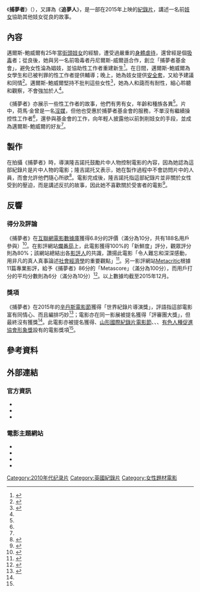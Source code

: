 {{電影資訊框
| 片名     = 《捕夢者》
| 電影原名 = ''Dreamcatcher''
| 圖像     = 捕夢者2015.jpg
| 圖像說明 = 《捕夢者》電影海報
| 導演     = {{link-en|金·隆吉诺托|Kim Longinotto}}
| 監製     = {{link-en|泰迪·萊費爾|Teddy Leifer}}<br />莉薩·史蒂文斯
| 製片     = 丹·科根<br />杰拉林·德雷富斯<br />里賈納·斯庫利<br />威爾弗雷德·斯皮爾斯<br />約翰·斯塔克
| 編劇     = 莉薩·史蒂文斯
| 剪輯     = 奧利弗·赫德爾斯頓
| 產地     = {{flag|UK}}
| 語言     = [[英語|英語]]
| 上映日期 = {{flag|USA}}：2015年1月25日（首映）
| 官方網站 = http://www.dreamcatcherfilm.com/
}}
《'''捕夢者'''》（{{lang-en|''Dreamcatcher''}}），又譯為《'''追夢人'''》，是一部在2015年上映的[[紀錄片|紀錄片]]，講述一名前[[妓女|妓女]]協助其他妓女從良的故事。

== 內容 ==
邁爾斯-鮑威爾有25年當[[街頭妓女|街頭妓女]]的經驗，遭受過嚴重的[[身體虐待|身體虐待]]，還曾經是個[[吸毒|吸毒]]者；從良後，她與另一名前吸毒者丹尼爾斯-威爾遜合作，創立「捕夢者基金會」，避免女性淪為娼妓，並協助性工作者重建新生<ref name=variety>{{cite web|author1=Guy Lodge |title=Film Review: 'Dreamcatcher' |url=http://variety.com/2015/film/festivals/film-review-dreamcatcher-1201415197/ |website=Variety |accessdate=2015-12-21 |archiveurl=https://archive.is/20151221095902/http://variety.com/2015/film/festivals/film-review-dreamcatcher-1201415197/ |archivedate=2015-12-21 |deadurl=no |date=2015-01-27 }}</ref>。在日間，邁爾斯-鮑威爾為女學生和已被判罪的性工作者提供輔導；晚上，她為妓女提供[[安全套|安全套]]，又給予建議和同情<ref name=telegraph>{{cite web|author1=Mike McCahill |title=Dreamcatcher: 'stirring' |url=http://www.telegraph.co.uk/film/dreamcatcher/review/ |website=The Telegraph |accessdate=2015-12-21 |archiveurl=https://archive.is/20151221103330/http://www.telegraph.co.uk/film/dreamcatcher/review/ |archivedate=2015-12-21 |deadurl=no |date=2015-03-05 }}</ref>。邁爾斯-鮑威爾堅持不批判這些女性<ref name=hollywood>{{cite web|author1=Leslie Felperin |title='Dreamcatcher': Sundance Review |url=http://www.hollywoodreporter.com/review/dreamcatcher-sundance-review-766665 |website=Hollywood Reporter |accessdate=2015-12-21 |archiveurl=https://archive.is/20151221110031/http://www.hollywoodreporter.com/review/dreamcatcher-sundance-review-766665 |archivedate=2015-12-21 |deadurl=no |date=2015-01-24 }}</ref>，她為人和藹而有耐性，細心聆聽和觀察，不會強加於人<ref name=telegraph/>。

《捕夢者》亦展示一些性工作者的故事，他們有男有女，年齡和種族各異<ref name=variety/>。片中，荷馬·金曾是一名[[淫媒|淫媒]]，但他也受惠於捕夢者基金會的服務，不單沒有繼續操控性工作者<ref name=variety/>，還參與基金會的工作，向年輕人披露他以前剝削妓女的手段，並成為邁爾斯-鮑威爾的好友<ref name=hollywood/>。

== 製作 ==
在拍攝《捕夢者》時，導演隆吉諾托鼓勵片中人物控制電影的內容，因為她認為這部紀錄片是片中人物的電影；隆吉諾托又表示，她在製作過程中不會訪問片中的人員，而會允許他們隨心所欲<ref>{{cite web|author1=CAROL NAHRA |title=Sundance 2015 Selection 'Dreamcatcher' Empowers Girls and Women in Gritty Chicago |url=http://www.documentary.org/magazine/sundance-2015-selection-dreamcatcher-empowers-girls-and-women-gritty-chicago |website=International Documentary Association |accessdate=2015-12-21 |archiveurl=https://archive.is/20150524071740/http://www.documentary.org/magazine/sundance-2015-selection-dreamcatcher-empowers-girls-and-women-gritty-chicago |archivedate=2015-05-24 |deadurl=no |date=2014-12-05 }}</ref>。電影完成後，隆吉諾托指這部紀錄片並非關於女性受到的壓迫，而是講述反抗的故事，因此她不喜歡關於受害者的電影<ref>{{cite web|title=KIM LONGINOTTO’S FILM “DREAMCATCHER” (2015) |url=http://www.thevoiceofawoman.com/film-2/kim-longinottos-dreamcatcher-2015/ |website=THE VOICE OF A WOMAN |accessdate=2015-12-21 |archiveurl=https://archive.is/20151221151744/http://www.thevoiceofawoman.com/film-2/kim-longinottos-dreamcatcher-2015/ |archivedate=2015-12-21 |deadurl=no |date=2015-02-04 }}</ref>。

== 反響 ==
=== 得分及評論 ===
《捕夢者》在[[互聯網電影數據庫|互聯網電影數據庫]]獲得6.8分的評價（滿分為10分，共有188名用戶參與）<ref name=IMDb>{{IMDb title|3215846|捕夢者}}</ref>。在影評網站[[爛番茄|爛番茄]]上，此電影獲得100%的「新鮮度」評分，觀眾評分則為80%；該網站總結出各[[影評人|影評人]]的共識，讚揚此電影「令人難忘和深深感動，用非凡的真人真事論述[[社會經濟學|社會經濟學]]的重要觀點」<ref>{{Rotten Tomatoes|dreamcatcher_2015|title=捕夢者}}</ref>。另一影評網站[[Metacritic|Metacritic]]根據11篇專業影評，給予《捕夢者》86分的「Metascore」（滿分為100分），而用戶打分的平均分數則為6分（滿分為10分）<ref>{{Metacritic film|dreamcatcher-2015|title=捕夢者}}</ref>。以上數據均截至2015年12月。

=== 獎項 ===
《捕夢者》在2015年的[[辛丹斯電影節|辛丹斯電影節]]獲得「世界紀錄片導演獎」，評語指這部電影富有同情心、而且編排巧妙<ref>{{cite web|author1=Annika |title=Dreamcatcher - Heartwarming story of Brenda's relentless work against prostitution |url=https://onmogul.com/articles/dreamcatcher-heartwarming-story-of-brenda-s-relentless-work-against-prostitution |website=MOGUL |accessdate=2015-12-21 |archiveurl=https://archive.is/20151221172422/https://onmogul.com/articles/dreamcatcher-heartwarming-story-of-brenda-s-relentless-work-against-prostitution |archivedate=2015-12-21 |deadurl=no }}</ref>；電影亦在同一影展被提名獲得「評審團大獎」，但最終沒有獲獎<ref name=IMDb/>。此電影亦被提名獲得{{link-en|克利夫蘭國際電影節|Cleveland International Film Festival}}、[[山形國際紀錄片電影節|山形國際紀錄片電影節]]、{{link-en|耶路撒冷電影節|Jerusalem Film Festival}}、{{link-en|慕尼黑國際電影節|Filmfest München}}、[[有色人種促進協會形象獎|有色人種促進協會形象獎]]設有的電影獎項<ref name=IMDb/>。

== 參考資料 ==
{{reflist|2}}

== 外部連結 ==
=== 官方資訊 ===
* {{Official website|http://www.dreamcatcherfilm.com/}}
* {{Facebook|dreamcatcherdoc|《捕夢者》}}
* {{Twitter|dreamcatcherdoc|《捕夢者》}}

=== 電影主題網站 ===
* {{IMDb title|3215846|捕夢者}}
* {{Rotten Tomatoes|dreamcatcher_2015|title=捕夢者}}
* {{Metacritic film|dreamcatcher-2015|title=捕夢者}}
* {{Youtube|PMPXhevhw0U|Dreamcatcher - Official Trailer}}

[[Category:2010年代纪录片|Category:2010年代纪录片]]
[[Category:英國紀錄片|Category:英國紀錄片]]
[[Category:女性題材電影|Category:女性題材電影]]